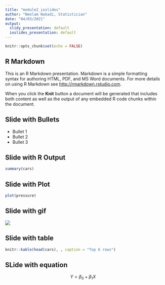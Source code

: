 ```yaml
---
title: "module2_ioslides"
author: "Neelam Nakadi, Statistician"
date: "04/03/2021"
output:
  slidy_presentation: default
  ioslides_presentation: default
---
```


```r
knitr::opts_chunk$set(echo = FALSE)
```

## R Markdown

This is an R Markdown presentation. Markdown is a simple formatting syntax for authoring HTML, PDF, and MS Word documents. For more details on using R Markdown see <http://rmarkdown.rstudio.com>.

When you click the **Knit** button a document will be generated that includes both content as well as the output of any embedded R code chunks within the document.

## Slide with Bullets

- Bullet 1
- Bullet 2
- Bullet 3

## Slide with R Output

```r
summary(cars)
```

## Slide with Plot

```r
plot(pressure)
```

## Slide with gif

![](sunstar.gif)

## Slide with table
```r
knitr::kable(head(cars), , caption = "Top 6 rows")
```

## SLide with equation
$$ Y = \beta_0 + \beta_1X $$

## 
